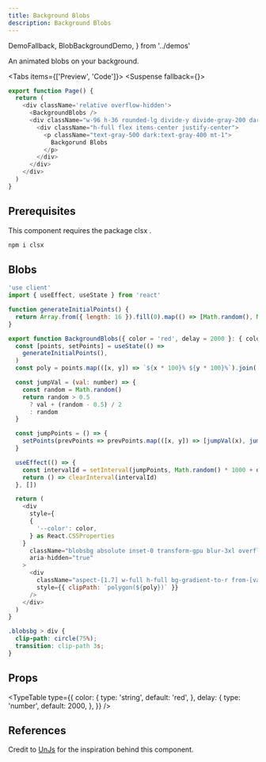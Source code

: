 ```yaml
---
title: Background Blobs
description: Background Blobs
---
```


  DemoFallback,
  BlobBackgroundDemo,
} from '../demos'


An animated blobs on your background.

<Tabs items={['Preview', 'Code']}>
  <Tab value="Preview">
  <Suspense fallback={<DemoFallback/>}>
    <BlobBackgroundDemo />
  </Suspense>
  </Tab>
  <Tab value="Code">
  ```js
  export function Page() {
    return (
      <div className='relative overflow-hidden'>
        <BackgroundBlobs />
        <div className="w-96 h-36 rounded-lg divide-y divide-gray-200 dark:divide-gray-800 ring-gray-200 dark:ring-gray-800 ring-0 shadow backdrop-blur-xl bg-white/60 dark:bg-gray-900/60 backdrop-saturate-200">
          <div className="h-full flex items-center justify-center">
            <p className="text-gray-500 dark:text-gray-400 mt-1">
              Backgorund Blobs
            </p>
          </div>
        </div>
      </div>
    )
  }
  ```
  </Tab>
</Tabs>

## Prerequisites

This component requires the package clsx .

```sh
npm i clsx
```

## Blobs

```js title="background-blobs.tsx"
'use client'
import { useEffect, useState } from 'react'

function generateInitialPoints() {
  return Array.from({ length: 16 }).fill(0).map(() => [Math.random(), Math.random()])
}

export function BackgroundBlobs({ color = 'red', delay = 2000 }: { color?: string, delay?: number }) {
  const [points, setPoints] = useState(() =>
    generateInitialPoints(),
  )
  const poly = points.map(([x, y]) => `${x * 100}% ${y * 100}%`).join(', ')

  const jumpVal = (val: number) => {
    const random = Math.random()
    return random > 0.5
      ? val + (random - 0.5) / 2
      : random
  }

  const jumpPoints = () => {
    setPoints(prevPoints => prevPoints.map(([x, y]) => [jumpVal(x), jumpVal(y)]))
  }

  useEffect(() => {
    const intervalId = setInterval(jumpPoints, Math.random() * 1000 + delay)
    return () => clearInterval(intervalId)
  }, [])

  return (
    <div
      style={
      {
        '--color': color,
      } as React.CSSProperties
    }
      className="blobsbg absolute inset-0 transform-gpu blur-3xl overflow-hidden pointer-events-none"
      aria-hidden="true"
    >
      <div
        className="aspect-[1.7] w-full h-full bg-gradient-to-r from-[var(--color)] to-white/10 lg:opacity-50"
        style={{ clipPath: `polygon(${poly})` }}
      />
    </div>
  )
}
```

```css title="global.css"
.blobsbg > div {
  clip-path: circle(75%);
  transition: clip-path 3s;
}
```

## Props

<TypeTable
  type={{
    color: {
      type: 'string',
      default: 'red',
    },
    delay: {
      type: 'number',
      default: 2000,
    },
  }}
/>

## References

Credit to [UnJs](https://undocs.pages.dev/) for the inspiration behind this component.